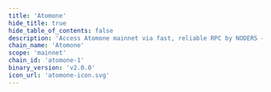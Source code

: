 ```yaml
---
title: 'Atomone'
hide_title: true
hide_table_of_contents: false
description: 'Access Atomone mainnet via fast, reliable RPC by NODERS — no limits, Omnichain-ready, and built for scalable Web3'
chain_name: 'Atomone'
scope: 'mainnet'
chain_id: 'atomone-1'
binary_version: 'v2.0.0'
icon_url: 'atomone-icon.svg'
---
```



<ChainLayout>
  <ChainHero
    name="Atomone"
    iconUrl="img/atomone-icon.svg"
    bgColor="#2c2a4b"
    scope="mainnet"
    chainId="atomone-1"
    nodeVersion="v2.0.0"
    token="ATONE"
    stakeUrl="https://wallet.keplr.app/?modal=staking&chain=atomone-1&validator_address=atonevaloper1f2r68y2htcmp4rfe2wfn9f3nvzh9xsq9y0vdyz&step_id=3&action_id=stake"
    restakeUrl="https://restake.app/atomone/atonevaloper1f2r68y2htcmp4rfe2wfn9f3nvzh9xsq9y0vdyz"
    websiteUrl=""
    githubUrl="https://github.com/atomone-hub/atomone"
    xUrl="https://x.com/_atomone"
    discordUrl="https://discord.gg/FEgcVkNYBA"
  />

  <ProductLinks
    appUrl=""
    appImageUrl="img/products/"
    explorerUrl=""
    explorerImageUrl="img/products/atomone-exp.png"
    faucetUrl="https://faucet.noders.services/atomone"
  />

  <ToolsGrid
    chainName="atomone"
    scope="mainnet"
    showInstall={true}
    showUpgrade={true}
    showGenesis={true}
    showCli={true}
    showEndpoints={true}
    showStateSync={true}
    showSnapshot={true}
    showMonitoring={true}
    showLivePeers={true}
    showSeed={true}
    showAddressBook={true}
    showExplorersList={true}
    showPublicEndpoints={false}
    showUsefulTools={true}
    showUpgradeWatcher={false}
  />

</ChainLayout>
